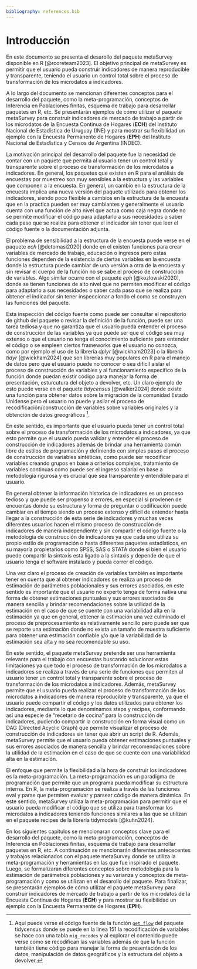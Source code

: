 ```yaml
---
bibliography: references.bib
---
```


# Introducción {#sec-Chapter1}

En este documento se presenta el desarollo del paquete metaSurvey disponible en R [@rcoreteam2023]. El objetivo principal de metaSurvey es permitir que el usuario pueda construir indicadores de manera reproducible y transparente, teniendo el usuario un control total sobre el proceso de transformación de los microdatos a indicadores.

A lo largo del documento se mencionan diferentes conceptos para el desarrollo del paquete, como la meta-programación, conceptos de Inferencia en Poblaciones finitas, esquema de trabajo para desarrollar paquetes en R, etc. Se presentarán ejemplos de cómo utilizar el paquete metaSurvey para construir indicadores de mercado de trabajo a partir de los microdatos de la Encuesta Continua de Hogares (**ECH**) del Instituto Nacional de Estadística de Uruguay (INE) y para mostrar su flexibilidad un ejemplo con la Encuesta Permanente de Hogares (**EPH**) del Instituto Nacional de Estadística y Censos de Argentina (INDEC).

La motivación principal del desarrollo del paquete fue la necesidad de contar con un paquete que permita al usuario tener un control total y transparente sobre el proceso de transformación de los microdatos a indicadores. En general, los paquetes que existen en R para el análisis de encuestas por muestreo son muy sensibles a la estructura y las variables que componen a la encuesta. En general, un cambio en la estructura de la encuesta implica una nueva versión del paquete utilizado para obtener los indicadores, siendo poco flexible a cambios en la estructura de la encuesta que en la practica pueden ser muy cambiantes y generalmente el usuario cuenta con una función de alto nivel que actua como caja negra donde no se permite modificar el código para adaptarlo a sus necesidades o saber cada paso que se realiza para obtener el indicador sin tener que leer el código fuente o la documentación adjunta.

El problema de sensibilidad a la estructura de la encuesta puede verse en el paquete *ech* [@detomasi2020] donde en el existen funciones para crear variables de mercado de trabajo, educación o ingresos pero estas funciones dependen de la existencia de ciertas variables en la encuesta donde la estructura puede cambiar de una versión a otra de la encuesta y sin revisar el cuerpo de la función no se sabe el proceso de construcción de variables. Algo similar ocurre con el paquete *eph* [@kozlowski2020], donde se tienen funciones de alto nivel que no permiten modificar el código para adaptarlo a sus necesidades o saber cada paso que se realiza para obtener el indicador sin tener inspeccionar a fondo el como se construyen las funciones del paquete.

Esta inspección del código fuente como puede ser consultar el repositorio de github del paquete o revisar la definición de la función, puede ser una tarea tediosa y que no garantiza que el usuario pueda entender el proceso de construcción de las variables ya que puede ser que el código sea muy extenso o que el usuario no tenga el conocimiento suficiente para entender el código o se empleen ciertos frameworks que el usuario no conozca, como por ejemplo el uso de la librería *dplyr* [@wickham2023] o la librería *tidyr* [@wickham2024] que son librerías muy populares en R para el manejo de datos pero que el usuario puede no conocer o sea dificil aislar el proceso de construcción de variables y al funcionamiento especifico de la función donde puedan existir código para manejar la forma de presentación, esturcutura del objeto a devolver, etc. Un claro ejemplo de esto puede verse en el paquete *tidycensus* [@walker2024] donde existe una función para obtener datos sobre la migración de la comunidad Estado Unidense pero el usuario no puede y asilar el proceso de recodificación/construcción de variables sobre variables originales y la obtención de datos greográficos [^chapter1-1].

[^chapter1-1]: Aquí puede verse el código fuente de la función [`get_flow`](https://github.com/walkerke/tidycensus/blob/master/R/flows.R) del paquete tidycensus donde se puede en la linea 151 la recodificación de variables se hace con una tabla `mig_recodes` y al explorar el contenido puede verse como se recodifican las variables además de que la función también tiene código para manejar la forma de presentación de los datos, manipulación de datos geográficos y la estructura del objeto a devolver.

En este sentido, es importante que el usuario pueda tener un control total sobre el proceso de transformación de los microdatos a indicadores, ya que esto permite que el usuario pueda validar y entender el proceso de construcción de indicadores además de brindar una herramienta común libre de estilos de programación y definiendo con simples pasos el proceso de construcción de variables sintéticas, como puede ser recodificar variables creando grupos en base a criterios complejos, tratamiento de variables continuas como puede ser el ingreso salarial en base a metodología rigurosa y es crucial que sea transparente y entendible para el usuario.

En general obtener la información historica de indicadores es un proceso tedioso y que puede ser propenso a errores, en especial si provienen de encuentas donde su estructura y forma de preguntar o codificación puede cambiar en el tiempo siendo un proceso extenso y dificil de entender hasta llegar a la construcción de esta serie de indicadores y muchas veces diferentes usuarios hacen el mismo proceso de construcción de indicadores de manera independiente y sin compartir el código fuente o la metodología de construcción de indicadores ya que cada uno utiliza su propio estilo de programación o hasta diferentes paquetes estadísticos, en su mayoría propietarios como SPSS, SAS o STATA donde si bien el usuario puede compartir la sintaxis esta ligado a la sintaxis y depende de que el usuario tenga el software instalado y pueda correr el código.

Una vez claro el proceso de creación de variables también es importante tener en cuenta que al obtener indicadores se realiza un proceso de estimación de parámetros poblacionales y sus errores asociados, en este sentido es importante que el usuario no experto tenga de forma nativa una forma de obtener estimaciones puntuales y sus errores asociados de manera sencilla y brindar recomendaciones sobre la utilidad de la estimación en el caso de que se cuente con una variabilidad alta en la estimación ya que en general, obtener la estimación una vez culminado el proceso de preprocesamiento es relativamente sencillo pero puede ser que se reporte una estimación donde no exista un tamaño de muestra suficiente para obtener una estimación confiable y/o que la variabilidad de la estimación sea alta y no sea recomendable su uso.

En este sentido, el paquete metaSurvey pretende ser una herramienta relevante para el trabajo con encuestas buscando solucionar estas limitaciones ya que todo el proceso de transformación de los microdatos a indicadores se realiza a través de una serie de funciones que permiten al usuario tener un control total y transparente sobre el proceso de transformación de los microdatos a indicadores. Además, metaSurvey permite que el usuario pueda realizar el proceso de transformación de los microdatos a indicadores de manera reproducible y transparente, ya que el usuario puede compartir el código y los datos utilizados para obtener los indicadores, mediante lo que denominamos steps y recipes, conformando así una especie de "recetario de cocina" para la construcción de indicadores, pudiendo compartir la construcción en forma visual como un DAG (Directed Acyclic Graph) que permite visualizar el proceso de construcción de indicadores sin tener que abrir un script de R. Además, metaSurvey permite que el usuario pueda obtener estimaciones puntuales y sus errores asociados de manera sencilla y brindar recomendaciones sobre la utilidad de la estimación en el caso de que se cuente con una variabilidad alta en la estimación.

El enfoque que permite la flexibilidad a la hora de construir los indicadores es la meta-programación. La meta-programación es un paradigma de programación que permite que un programa pueda modificar su estructura interna. En R, la meta-programación se realiza a través de las funciones eval y parse que permiten evaluar y parsear código de manera dinámica. En este sentido, metaSurvey utiliza la meta-programación para permitir que el usuario pueda modificar el código que se utiliza para transformar los microdatos a indicadores teniendo funciones similares a las que se utilizan en el paquete recipes de la librería tidymodels [@kuhn2024].

En los siguientes capitulos se mencionaran conceptos clave para el desarrollo del paquete, como la meta-programación, conceptos de Inferencia en Poblaciones finitas, esquema de trabajo para desarrollar paquetes en R, etc. A continuación se mencionarán diferentes antececentes y trabajos relacionados con el paquete metaSurvey donde se utiliza la meta-programación y herramientas en las que fue inspirado el paquete. Luego, se formalizaran diferentes conceptos sobre metodología para la estimación de parámetros poblaciones y su varianza y conceptos de meta-programación y como se utilizan en el desarollo del paquete. Para finalizar, se presentarán ejemplos de cómo utilizar el paquete metaSurvey para construir indicadores de mercado de trabajo a partir de los microdatos de la Encuesta Continua de Hogares (**ECH**) y para mostrar su flexibilidad un ejemplo con la Encuesta Permanente de Hogares (**EPH**).